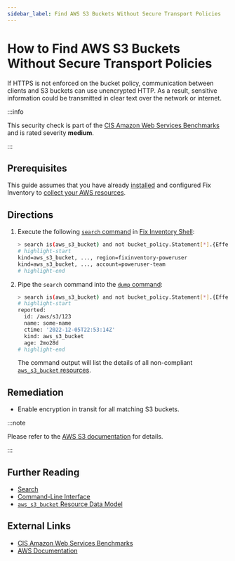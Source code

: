 ```yaml
---
sidebar_label: Find AWS S3 Buckets Without Secure Transport Policies
---
```


# How to Find AWS S3 Buckets Without Secure Transport Policies

If HTTPS is not enforced on the bucket policy, communication between clients and S3 buckets can use unencrypted HTTP. As a result, sensitive information could be transmitted in clear text over the network or internet.

:::info

This security check is part of the [CIS Amazon Web Services Benchmarks](https://cisecurity.org/benchmark/amazon_web_services) and is rated severity **medium**.

:::

## Prerequisites

This guide assumes that you have already [installed](../../../getting-started/install/index.mdx) and configured Fix Inventory to [collect your AWS resources](../../../how-to-guides/data-sources/collect-aws-resource-data.mdx).

## Directions

1. Execute the following [`search` command](../../../reference/cli/search.mdx) in [Fix Inventory Shell](../../../reference/components/shell.mdx):

   ```bash
   > search is(aws_s3_bucket) and not bucket_policy.Statement[*].{Effect=Deny and (Action=s3:PutObject or Action="s3:*" or Action="*") and Condition.Bool.`aws:SecureTransport`== "false" }
   # highlight-start
   ​kind=aws_s3_bucket, ..., region=fixinventory-poweruser
   ​kind=aws_s3_bucket, ..., account=poweruser-team
   # highlight-end
   ```

2. Pipe the `search` command into the [`dump` command](../../../reference/cli/dump.mdx):

   ```bash
   > search is(aws_s3_bucket) and not bucket_policy.Statement[*].{Effect=Deny and (Action=s3:PutObject or Action="s3:*" or Action="*") and Condition.Bool.`aws:SecureTransport`== "false" } | dump
   # highlight-start
   ​reported:
   ​  id: /aws/s3/123
   ​  name: some-name
   ​  ctime: '2022-12-05T22:53:14Z'
   ​  kind: aws_s3_bucket
   ​  age: 2mo28d
   # highlight-end
   ```

   The command output will list the details of all non-compliant [`aws_s3_bucket` resources](../../../reference/unified-data-model/aws.mdx#aws_s3_bucket).

## Remediation

- Enable encryption in transit for all matching S3 buckets.

:::note

Please refer to the [AWS S3 documentation](https://aws.amazon.com/premiumsupport/knowledge-center/s3-bucket-policy-for-config-rule) for details.

:::

## Further Reading

- [Search](../../../reference/search/index.mdx)
- [Command-Line Interface](../../../reference/cli/index.mdx)
- [`aws_s3_bucket` Resource Data Model](../../../reference/unified-data-model/aws.mdx#aws_s3_bucket)

## External Links

- [CIS Amazon Web Services Benchmarks](https://cisecurity.org/benchmark/amazon_web_services)
- [AWS Documentation](https://aws.amazon.com/premiumsupport/knowledge-center/s3-bucket-policy-for-config-rule)

